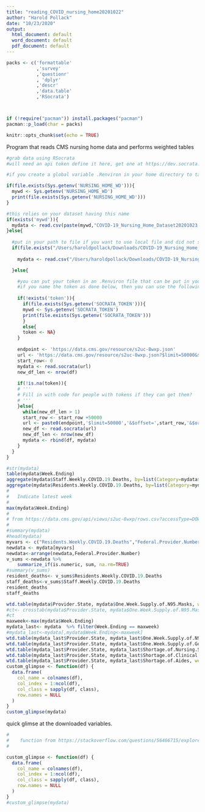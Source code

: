 ```yaml
---
title: "reading_COVID_nursing_home20201022"
author: "Harold Pollack"
date: "10/23/2020"
output:
  html_document: default
  word_document: default
  pdf_document: default
---
```


```r

packs <- c('formattable'
           ,'survey'
           ,'questionr'
           , 'dplyr'
           ,'descr'
           ,'data.table'
           ,'RSocrata')



if (!require("pacman")) install.packages("pacman")
pacman::p_load(char = packs)

knitr::opts_chunk$set(echo = TRUE)
```

Program that reads CMS nursing home data and performs weighted tables

```r

#grab data using RSocrata
#will need an api token define it here, get one at https://dev.socrata.com/docs/app-tokens.html or https://support.socrata.com/hc/en-us/articles/210138558-Generating-an-App-Token

#if you create a global variable .Renviron in your home directory to take you to the directory you want to work in you can use the following lines of code to use that and be in the right directory to access local files

if(file.exists(Sys.getenv('NURSING_HOME_WD'))){
  mywd <- Sys.getenv('NURSING_HOME_WD')
  print(file.exists(Sys.getenv('NURSING_HOME_WD')))
}

#this relies on your dataset having this name
if(exists('mywd')){
  mydata <- read.csv(paste(mywd,"COVID-19_Nursing_Home_Dataset20201023.csv",sep=''))
}else{
  
  #put in your path to file if you want to use local file and did not set up .Renviron
  if(file.exists("/Users/haroldpollack/Downloads/COVID-19_Nursing_Home_Dataset20201023.csv")){
    
    mydata <- read.csv("/Users/haroldpollack/Downloads/COVID-19_Nursing_Home_Dataset20201023.csv")

  }else{

    #you can put your token in an .Renviron file that can be put in your home directory
    #if you name the token as done below, then you can use the following command
    
    if(!exists('token')){
      if(file.exists(Sys.getenv('SOCRATA_TOKEN'))){
      mywd <- Sys.getenv('SOCRATA_TOKEN')
      print(file.exists(Sys.getenv('SOCRATA_TOKEN')))
      }
      else{
      token <- NA}
    }
    
    endpoint <- 'https://data.cms.gov/resource/s2uc-8wxp.json'
    url <- 'https://data.cms.gov/resource/s2uc-8wxp.json?$limit=50000&$offset=0'
    start_row<- 0
    mydata <- read.socrata(url)
    new_df_len <- nrow(df)
    
    if(!is.na(token)){
    # '''
    # Fill in with code for people with tokens if they can get them?
    # '''
    }else{
      while(new_df_len > 1)
      start_row <- start_row +50000
      url <- paste0(endpoint,'$limit=50000','&$offset=',start_row,'&$order=Week Ending')
      new_df <- read.socrata(url)
      new_df_len <- nrow(new_df)
      mydata <- rbind(df, mydata)
    }
  }
}

#str(mydata)
table(mydata$Week.Ending)
aggregate(mydata$Staff.Weekly.COVID.19.Deaths, by=list(Category=mydata$Week.Ending), na.rm=TRUE, FUN=sum)
aggregate(mydata$Residents.Weekly.COVID.19.Deaths, by=list(Category=mydata$Week.Ending), na.rm=TRUE, FUN=sum)
#
#   Indicate latest week
#
max(mydata$Week.Ending)
#
# from https://data.cms.gov/api/views/s2uc-8wxp/rows.csv?accessType=DOWNLOAD, https://data.cms.gov/Special-Programs-Initiatives-COVID-19-Nursing-Home/COVID-19-Nursing-Home-Dataset/s2uc-8wxp/data
#
#summary(mydata)
#head(mydata)
myvars <- c("Residents.Weekly.COVID.19.Deaths","Federal.Provider.Number","Staff.Weekly.COVID.19.Deaths")
newdata <- mydata[myvars]
newdata<-arrange(newdata,Federal.Provider.Number)
v_sums <-newdata %>%
    summarize_if(is.numeric, sum, na.rm=TRUE)
#summary(v_sums)
resident_deaths<- v_sums$Residents.Weekly.COVID.19.Deaths
staff_deaths<-v_sums$Staff.Weekly.COVID.19.Deaths
resident_deaths
staff_deaths

wtd.table(mydata$Provider.State, mydata$One.Week.Supply.of.N95.Masks, weights=mydata$Total.Number.of.Occupied.Beds)
#ct<- crosstab(mydata$Provider.State, mydata$One.Week.Supply.of.N95.Masks, weight=mydata$Total.Number.of.Occupied.Beds, xlab = "state", ylab = "Mask supply")
#ct
maxweek<-max(mydata$Week.Ending)
mydata_last<- mydata  %>% filter(Week.Ending == maxweek)
#mydata_last<-mydata[,mydata$Week.Ending<-maxweek]
wtd.table(mydata_last$Provider.State, mydata_last$One.Week.Supply.of.N95.Masks, weights=mydata_last$Total.Number.of.Occupied.Beds)
wtd.table(mydata_last$Provider.State, mydata_last$One.Week.Supply.of.Gowns, weights=mydata_last$Total.Number.of.Occupied.Beds)
wtd.table(mydata_last$Provider.State, mydata_last$Shortage.of.Nursing.Staff, weights=mydata_last$Total.Number.of.Occupied.Beds)
wtd.table(mydata_last$Provider.State, mydata_last$Shortage.of.Clinical.Staff, weights=mydata_last$Total.Number.of.Occupied.Beds)
wtd.table(mydata_last$Provider.State, mydata_last$Shortage.of.Aides, weights=mydata_last$Total.Number.of.Occupied.Beds)
custom_glimpse <- function(df) {
  data.frame(
    col_name = colnames(df),
    col_index = 1:ncol(df),
    col_class = sapply(df, class),
    row.names = NULL
  )
}
custom_glimpse(mydata)
```

quick glimse at the downloaded variables.

```r
#
#    function from https://stackoverflow.com/questions/56466715/explore-data-frame-and-provide-numbered-list-of-variables-in-r
#

custom_glimpse <- function(df) {
  data.frame(
    col_name = colnames(df),
    col_index = 1:ncol(df),
    col_class = sapply(df, class),
    row.names = NULL
  )
}
#custom_glimpse(mydata)
```
